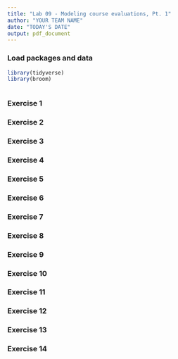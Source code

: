 ```yaml
---
title: "Lab 09 - Modeling course evaluations, Pt. 1"
author: "YOUR TEAM NAME"
date: "TODAY'S DATE"
output: pdf_document
---
```


### Load packages and data

```r
library(tidyverse) 
library(broom)
```

```r

```

### Exercise 1


### Exercise 2


### Exercise 3


### Exercise 4


### Exercise 5


### Exercise 6


### Exercise 7


### Exercise 8


### Exercise 9


### Exercise 10


### Exercise 11


### Exercise 12


### Exercise 13


### Exercise 14
